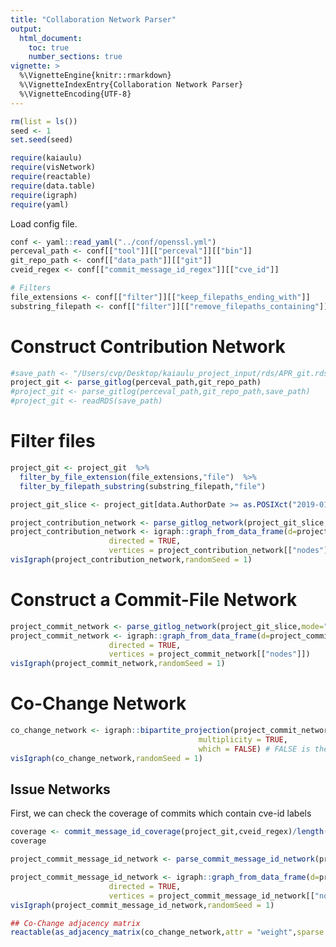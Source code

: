 ```yaml
---
title: "Collaboration Network Parser"
output: 
  html_document:
    toc: true
    number_sections: true
vignette: >
  %\VignetteEngine{knitr::rmarkdown}
  %\VignetteIndexEntry{Collaboration Network Parser}
  %\VignetteEncoding{UTF-8}
---
```


```r
rm(list = ls())
seed <- 1
set.seed(seed)
```

```r
require(kaiaulu)
require(visNetwork)
require(reactable)
require(data.table)
require(igraph)
require(yaml)
```

Load config file.

```r
conf <- yaml::read_yaml("../conf/openssl.yml")
perceval_path <- conf[["tool"]][["perceval"]][["bin"]]
git_repo_path <- conf[["data_path"]][["git"]]
cveid_regex <- conf[["commit_message_id_regex"]][["cve_id"]]

# Filters
file_extensions <- conf[["filter"]][["keep_filepaths_ending_with"]]
substring_filepath <- conf[["filter"]][["remove_filepaths_containing"]]
```

# Construct Contribution Network

```r
#save_path <- "/Users/cvp/Desktop/kaiaulu_project_input/rds/APR_git.rds"
project_git <- parse_gitlog(perceval_path,git_repo_path)
#project_git <- parse_gitlog(perceval_path,git_repo_path,save_path)
#project_git <- readRDS(save_path)
```

# Filter files

```r
project_git <- project_git  %>%
  filter_by_file_extension(file_extensions,"file")  %>% 
  filter_by_filepath_substring(substring_filepath,"file")
```


```r
project_git_slice <- project_git[data.AuthorDate >= as.POSIXct("2019-01-01", format = "%Y-%m-%d",tz = "UTC") & data.AuthorDate < as.POSIXct("2019-01-31", format = "%Y-%m-%d",tz = "UTC")]

project_contribution_network <- parse_gitlog_network(project_git_slice,mode="author")
project_contribution_network <- igraph::graph_from_data_frame(d=project_contribution_network[["edgelist"]], 
                      directed = TRUE, 
                      vertices = project_contribution_network[["nodes"]])
visIgraph(project_contribution_network,randomSeed = 1)
```


# Construct a Commit-File Network

```r
project_commit_network <- parse_gitlog_network(project_git_slice,mode="commit")
project_commit_network <- igraph::graph_from_data_frame(d=project_commit_network[["edgelist"]], 
                      directed = TRUE, 
                      vertices = project_commit_network[["nodes"]])
visIgraph(project_commit_network,randomSeed = 1)
```

# Co-Change Network

```r
co_change_network <- igraph::bipartite_projection(project_commit_network,
                                          multiplicity = TRUE,
                                          which = FALSE) # FALSE is the file projection
visIgraph(co_change_network,randomSeed = 1)
```

## Issue Networks

First, we can check the coverage of commits which contain cve-id labels

```r
coverage <- commit_message_id_coverage(project_git,cveid_regex)/length(unique(project_git$data.commit))
coverage
```


```r
project_commit_message_id_network <- parse_commit_message_id_network(project_git,commit_message_id_regex = cveid_regex)

project_commit_message_id_network <- igraph::graph_from_data_frame(d=project_commit_message_id_network[["edgelist"]], 
                      directed = TRUE, 
                      vertices = project_commit_message_id_network[["nodes"]])
visIgraph(project_commit_message_id_network,randomSeed = 1)
```




```r
## Co-Change adjacency matrix 
reactable(as_adjacency_matrix(co_change_network,attr = "weight",sparse = F))
```
